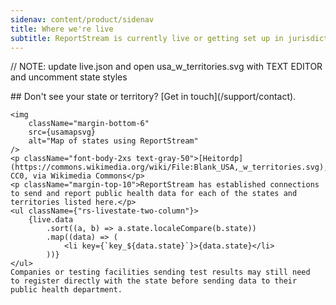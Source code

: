 ```yaml
---
sidenav: content/product/sidenav
title: Where we're live
subtitle: ReportStream is currently live or getting set up in jurisdictions across the United States.
---
```


// NOTE: update live.json and open usa_w_territories.svg with TEXT EDITOR and uncomment state styles

<LayoutSidenav>
    <Sidenav />
</LayoutSidenav>

<LayoutMain>
    ## Don't see your state or territory? [Get in touch](/support/contact).

    <img
        className="margin-bottom-6"
        src={usamapsvg}
        alt="Map of states using ReportStream"
    />
    <p className="font-body-2xs text-gray-50">[Heitordp](https://commons.wikimedia.org/wiki/File:Blank_USA,_w_territories.svg), CC0, via Wikimedia Commons</p>
    <p className="margin-top-10">ReportStream has established connections to send and report public health data for each of the states and territories listed here.</p>
    <ul className={"rs-livestate-two-column"}>
        {live.data
            .sort((a, b) => a.state.localeCompare(b.state))
            .map((data) => (
                <li key={`key_${data.state}`}>{data.state}</li>
            ))}
    </ul>
    Companies or testing facilities sending test results may still need
    to register directly with the state before sending data to their
    public health department.
</LayoutMain>
